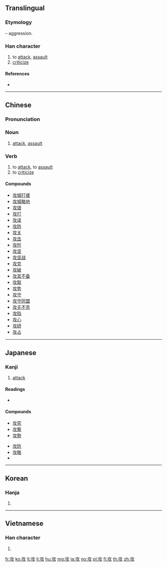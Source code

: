 ==Translingual==
===Etymology===
{{Han compound|工|攴|alt2=攵|c1=p|c2=s|ls=psc}} &ndash; aggression.
===Han character===
{{Han char|rn=66|rad=攴|as=03|sn=7|four=18140|canj=MOK|ids=⿰工攵}}

# to [[attack]], [[assault]]
# [[criticize]]

====References====
* {{Han ref|kx=0468.160|dkj=13120|dj=0817.050|hdz=21449.060|uh=653B|ud=25915|bh=A7F0|bd=42992}}

----

==Chinese==
{{zh-forms}}

===Pronunciation===
{{zh-pron
|m=gōng
|c=gung1
|h=pfs=kûng
|mn=kong
|mc=y
|oc=y
|cat=n,v}}

===Noun===
{{zh-noun}}

# [[attack]], [[assault]]

===Verb===
{{zh-verb}}

# to [[attack]], to [[assault]]
# to [[criticize]]

====Compounds====
* [[攻城打援]]
* [[攻城略地]]
* [[攻错]]
* [[攻打]]
* [[攻读]]
* [[攻防]]
* [[攻关]]
* [[攻击]]
* [[攻歼]]
* [[攻坚]]
* [[攻坚战]]
* [[攻克]]
* [[攻破]]
* [[攻其不备]]
* [[攻取]]
* [[攻势]]
* [[攻守]]
* [[攻守同盟]]
* [[攻无不克]]
* [[攻陷]]
* [[攻心]]
* [[攻研]]
* [[攻占]]

----

==Japanese==

===Kanji===
{{ja-kanji|grade=c|rs=攴03}}

# [[attack]]

====Readings====
* {{ja-readings|goon=[[く]] (ku) {{non-joyo-reading}}|kanon=[[こう]] (kō)|kun=[[せめる]] (semeru), [[おさめる]] (osameru)}}

====Compounds====
{{top2}}
* [[攻究]]
* [[攻撃]]
* [[攻勢]]
{{mid2}}
* [[攻防]]
* [[攻略]]
* {{m|ja|専攻||academic major|tr=[[せんこう]], [[senkō]]|sc=Jpan}}
{{bottom}}

----

==Korean==

===Hanja===
{{ko-hanja|hangeul=공|eumhun=|rv=gong|mr=kong|y=kong}}

# {{defn|lang=ko|sort=攴03}}

----

==Vietnamese==

===Han character===
{{vi-hantu|[[công]]|rs=攴03}}

# {{defn|lang=vi|sort=攴03}}

[[fr:攻]]
[[ko:攻]]
[[lt:攻]]
[[li:攻]]
[[hu:攻]]
[[mg:攻]]
[[ja:攻]]
[[no:攻]]
[[pl:攻]]
[[fi:攻]]
[[th:攻]]
[[zh:攻]]
